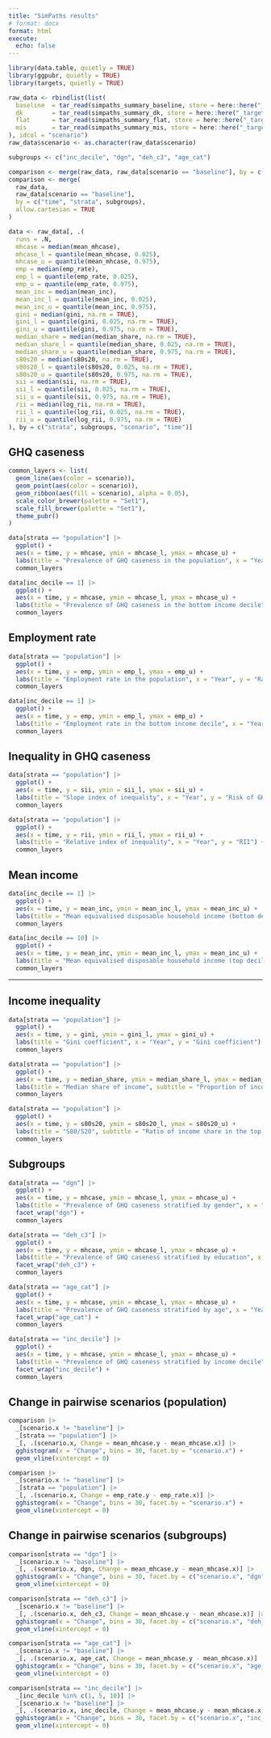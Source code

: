 ```yaml
---
title: "SimPaths results"
# format: docx
format: html
execute:
  echo: false
---
```


```r
library(data.table, quietly = TRUE)
library(ggpubr, quietly = TRUE)
library(targets, quietly = TRUE)

raw_data <- rbindlist(list(
  baseline  = tar_read(simpaths_summary_baseline, store = here::here("_targets")),
  dk        = tar_read(simpaths_summary_dk, store = here::here("_targets")),
  flat      = tar_read(simpaths_summary_flat, store = here::here("_targets")),
  mis       = tar_read(simpaths_summary_mis, store = here::here("_targets"))
), idcol = "scenario")
raw_data$scenario <- as.character(raw_data$scenario)

subgroups <- c("inc_decile", "dgn", "deh_c3", "age_cat")

comparison <- merge(raw_data, raw_data[scenario == "baseline"], by = c("run", "time", "strata", subgroups))
comparison <- merge(
  raw_data,
  raw_data[scenario == "baseline"],
  by = c("time", "strata", subgroups),
  allow.cartesian = TRUE
)

data <- raw_data[, .(
  runs = .N,
  mhcase = median(mean_mhcase),
  mhcase_l = quantile(mean_mhcase, 0.025),
  mhcase_u = quantile(mean_mhcase, 0.975),
  emp = median(emp_rate),
  emp_l = quantile(emp_rate, 0.025),
  emp_u = quantile(emp_rate, 0.975),
  mean_inc = median(mean_inc),
  mean_inc_l = quantile(mean_inc, 0.025),
  mean_inc_u = quantile(mean_inc, 0.975),
  gini = median(gini, na.rm = TRUE),
  gini_l = quantile(gini, 0.025, na.rm = TRUE),
  gini_u = quantile(gini, 0.975, na.rm = TRUE),
  median_share = median(median_share, na.rm = TRUE),
  median_share_l = quantile(median_share, 0.025, na.rm = TRUE),
  median_share_u = quantile(median_share, 0.975, na.rm = TRUE),
  s80s20 = median(s80s20, na.rm = TRUE),
  s80s20_l = quantile(s80s20, 0.025, na.rm = TRUE),
  s80s20_u = quantile(s80s20, 0.975, na.rm = TRUE),
  sii = median(sii, na.rm = TRUE),
  sii_l = quantile(sii, 0.025, na.rm = TRUE),
  sii_u = quantile(sii, 0.975, na.rm = TRUE),
  rii = median(log_rii, na.rm = TRUE),
  rii_l = quantile(log_rii, 0.025, na.rm = TRUE),
  rii_u = quantile(log_rii, 0.975, na.rm = TRUE)
), by = c("strata", subgroups, "scenario", "time")]
```

## GHQ caseness

```r
common_layers <- list(
  geom_line(aes(color = scenario)),
  geom_point(aes(color = scenario)),
  geom_ribbon(aes(fill = scenario), alpha = 0.05),
  scale_color_brewer(palette = "Set1"),
  scale_fill_brewer(palette = "Set1"),
  theme_pubr()
)

data[strata == "population"] |>
  ggplot() +
  aes(x = time, y = mhcase, ymin = mhcase_l, ymax = mhcase_u) +
  labs(title = "Prevalence of GHQ caseness in the population", x = "Year", y = "Prevalence") +
  common_layers
```

```r
data[inc_decile == 1] |>
  ggplot() +
  aes(x = time, y = mhcase, ymin = mhcase_l, ymax = mhcase_u) +
  labs(title = "Prevalence of GHQ caseness in the bottom income decile", x = "Year", y = "Prevalence") +
  common_layers
```

## Employment rate

```r
data[strata == "population"] |>
  ggplot() +
  aes(x = time, y = emp, ymin = emp_l, ymax = emp_u) +
  labs(title = "Employment rate in the population", x = "Year", y = "Rate") +
  common_layers
```

```r
data[inc_decile == 1] |>
  ggplot() +
  aes(x = time, y = emp, ymin = emp_l, ymax = emp_u) +
  labs(title = "Employment rate in the bottom income decile", x = "Year", y = "Rate") +
  common_layers
```

## Inequality in GHQ caseness

```r
data[strata == "population"] |>
  ggplot() +
  aes(x = time, y = sii, ymin = sii_l, ymax = sii_u) +
  labs(title = "Slope index of inequality", x = "Year", y = "Risk of GHQ caseness") +
  common_layers
```

```r
data[strata == "population"] |>
  ggplot() +
  aes(x = time, y = rii, ymin = rii_l, ymax = rii_u) +
  labs(title = "Relative index of inequality", x = "Year", y = "RII") +
  common_layers
```

## Mean income

```r
data[inc_decile == 1] |>
  ggplot() +
  aes(x = time, y = mean_inc, ymin = mean_inc_l, ymax = mean_inc_u) +
  labs(title = "Mean equivalised disposable household income (bottom decile)", x = "Year", y = "GBP per year") +
  common_layers
```

```r
data[inc_decile == 10] |>
  ggplot() +
  aes(x = time, y = mean_inc, ymin = mean_inc_l, ymax = mean_inc_u) +
  labs(title = "Mean equivalised disposable household income (top decile)", x = "Year", y = "GBP per year") +
  common_layers
```

---

## Income inequality

```r
data[strata == "population"] |>
  ggplot() +
  aes(x = time, y = gini, ymin = gini_l, ymax = gini_u) +
  labs(title = "Gini coefficient", x = "Year", y = "Gini coefficient") +
  common_layers
```

```r
data[strata == "population"] |>
  ggplot() +
  aes(x = time, y = median_share, ymin = median_share_l, ymax = median_share_u) +
  labs(title = "Median share of income", subtitle = "Proportion of income earned by the bottom 50%", x = "Year", y = "Median share of income") +
  common_layers
```

```r
data[strata == "population"] |>
  ggplot() +
  aes(x = time, y = s80s20, ymin = s80s20_l, ymax = s80s20_u) +
  labs(title = "S80/S20", subtitle = "Ratio of income share in the top quintile over income share in the bottom quintile", x = "Year", y = "S80/S20") +
  common_layers
```

## Subgroups

```r
data[strata == "dgn"] |>
  ggplot() +
  aes(x = time, y = mhcase, ymin = mhcase_l, ymax = mhcase_u) +
  labs(title = "Prevalence of GHQ caseness stratified by gender", x = "Year", y = "Prevalence") +
  facet_wrap("dgn") +
  common_layers
```

```r
data[strata == "deh_c3"] |>
  ggplot() +
  aes(x = time, y = mhcase, ymin = mhcase_l, ymax = mhcase_u) +
  labs(title = "Prevalence of GHQ caseness stratified by education", x = "Year", y = "Prevalence") +
  facet_wrap("deh_c3") +
  common_layers
```

```r
data[strata == "age_cat"] |>
  ggplot() +
  aes(x = time, y = mhcase, ymin = mhcase_l, ymax = mhcase_u) +
  labs(title = "Prevalence of GHQ caseness stratified by age", x = "Year", y = "Prevalence") +
  facet_wrap("age_cat") +
  common_layers
```

```r
data[strata == "inc_decile"] |>
  ggplot() +
  aes(x = time, y = mhcase, ymin = mhcase_l, ymax = mhcase_u) +
  labs(title = "Prevalence of GHQ caseness stratified by income decile", x = "Year", y = "Prevalence") +
  facet_wrap("inc_decile") +
  common_layers
```

## Change in pairwise scenarios (population)

```r
comparison |>
  _[scenario.x != "baseline"] |>
  _[strata == "population"] |>
  _[, .(scenario.x, Change = mean_mhcase.y - mean_mhcase.x)] |>
  gghistogram(x = "Change", bins = 30, facet.by = "scenario.x") +
  geom_vline(xintercept = 0)
```

```r
comparison |>
  _[scenario.x != "baseline"] |>
  _[strata == "population"] |>
  _[, .(scenario.x, Change = emp_rate.y - emp_rate.x)] |>
  gghistogram(x = "Change", bins = 30, facet.by = "scenario.x") +
  geom_vline(xintercept = 0)
```

## Change in pairwise scenarios (subgroups)

```r
comparison[strata == "dgn"] |>
  _[scenario.x != "baseline"] |>
  _[, .(scenario.x, dgn, Change = mean_mhcase.y - mean_mhcase.x)] |>
  gghistogram(x = "Change", bins = 30, facet.by = c("scenario.x", "dgn")) +
  geom_vline(xintercept = 0)
```

```r
comparison[strata == "deh_c3"] |>
  _[scenario.x != "baseline"] |>
  _[, .(scenario.x, deh_c3, Change = mean_mhcase.y - mean_mhcase.x)] |>
  gghistogram(x = "Change", bins = 30, facet.by = c("scenario.x", "deh_c3")) +
  geom_vline(xintercept = 0)
```

```r
comparison[strata == "age_cat"] |>
  _[scenario.x != "baseline"] |>
  _[, .(scenario.x, age_cat, Change = mean_mhcase.y - mean_mhcase.x)] |>
  gghistogram(x = "Change", bins = 30, facet.by = c("scenario.x", "age_cat")) +
  geom_vline(xintercept = 0)
```

```r
comparison[strata == "inc_decile"] |>
  _[inc_decile %in% c(1, 5, 10)] |>
  _[scenario.x != "baseline"] |>
  _[, .(scenario.x, inc_decile, Change = mean_mhcase.y - mean_mhcase.x)] |>
  gghistogram(x = "Change", bins = 30, facet.by = c("scenario.x", "inc_decile")) +
  geom_vline(xintercept = 0)
```
